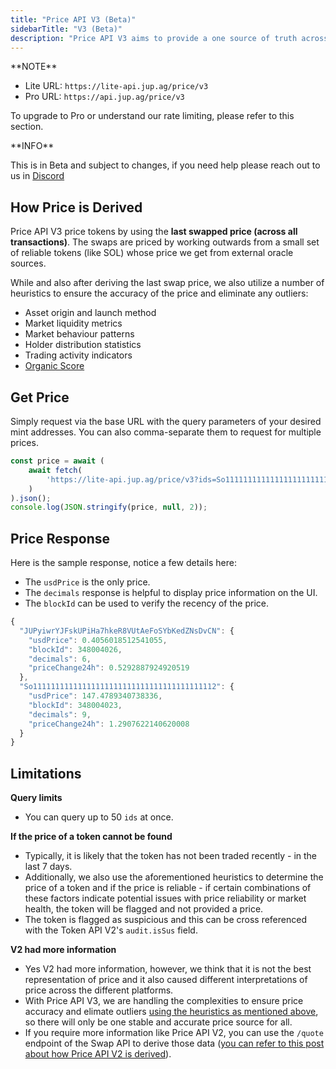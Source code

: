 ```yaml
---
title: "Price API V3 (Beta)"
sidebarTitle: "V3 (Beta)"
description: "Price API V3 aims to provide a one source of truth across all Jupiter UIs and integrator platforms. The simplified format allows easy integration while letting Jupiter handle the complexity of ensuring the accuracy of the provided prices."
---
```


<Info>
  **NOTE**

  * Lite URL: `https://lite-api.jup.ag/price/v3`
  * Pro URL: `https://api.jup.ag/price/v3`

  To upgrade to Pro or understand our rate limiting, please refer to this section.

  <CardGroup>
    <Card title="API Key Setup" href="/portal/setup" icon="key" horizontal/>
    <Card title="API Rate Limit" href="/portal/rate-limit" icon="gauge" horizontal/>
  </CardGroup>
</Info>

<Note>
  **INFO**

  This is in Beta and subject to changes, if you need help please reach out to us in [Discord](https://discord.gg/jup)
</Note>

## How Price is Derived

Price API V3 price tokens by using the **last swapped price (across all transactions)**. The swaps are priced by working outwards from a small set of reliable tokens (like SOL) whose price we get from external oracle sources.

While and also after deriving the last swap price, we also utilize a number of heuristics to ensure the accuracy of the price and eliminate any outliers:

* Asset origin and launch method
* Market liquidity metrics
* Market behaviour patterns
* Holder distribution statistics
* Trading activity indicators
* [Organic Score](/docs/tokens/organic-score)

## Get Price

Simply request via the base URL with the query parameters of your desired mint addresses. You can also comma-separate them to request for multiple prices.

```js
const price = await (
    await fetch(
        'https://lite-api.jup.ag/price/v3?ids=So11111111111111111111111111111111111111112,JUPyiwrYJFskUPiHa7hkeR8VUtAeFoSYbKedZNsDvCN'
    )
).json();
console.log(JSON.stringify(price, null, 2));
```

## Price Response

Here is the sample response, notice a few details here:

* The `usdPrice` is the only price.
* The `decimals` response is helpful to display price information on the UI.
* The `blockId` can be used to verify the recency of the price.

```js
{
  "JUPyiwrYJFskUPiHa7hkeR8VUtAeFoSYbKedZNsDvCN": {
    "usdPrice": 0.4056018512541055,
    "blockId": 348004026,
    "decimals": 6,
    "priceChange24h": 0.5292887924920519
  },
  "So11111111111111111111111111111111111111112": {
    "usdPrice": 147.4789340738336,
    "blockId": 348004023,
    "decimals": 9,
    "priceChange24h": 1.2907622140620008
  }
}
```

## Limitations

**Query limits**

* You can query up to 50 `ids` at once.

**If the price of a token cannot be found**

* Typically, it is likely that the token has not been traded recently - in the last 7 days.
* Additionally, we also use the aforementioned heuristics to determine the price of a token and if the price is reliable - if certain combinations of these factors indicate potential issues with price reliability or market health, the token will be flagged and not provided a price.
* The token is flagged as suspicious and this can be cross referenced with the Token API V2's `audit.isSus` field.

**V2 had more information**

* Yes V2 had more information, however, we think that it is not the best representation of price and it also caused different interpretations of price across the different platforms.
* With Price API V3, we are handling the complexities to ensure price accuracy and elimate outliers [using the heuristics as mentioned above](#how-price-is-derived), so there will only be one stable and accurate price source for all.
* If you require more information like Price API V2, you can use the `/quote` endpoint of the Swap API to derive those data ([you can refer to this post about how Price API V2 is derived](https://www.jupresear.ch/t/introducing-the-price-v2-api/22175)).
